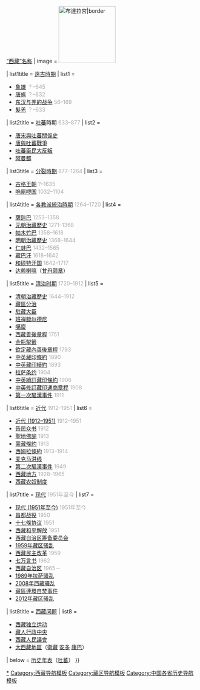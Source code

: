 {{sidebar with collapsible lists
| name      = 西藏歷史
| wraplinks = true
| bodyclass = vcard
| bodystyle = width:230px
| liststyle = text-align:left
| title   = [[西藏历史]]
|above    = [[藏区]]{{·}}[[西藏的名称|“西藏”名称]]
| image   = [[File:Lhasa Potala.jpg|150px|布達拉宮|border]]

| list1title = [[西藏历史#上古时期|遠古時期]]
| list1  =
* [[象雄]] <span style="color:#aaa"> ？–645</span>
* [[唐旄]] <span style="color:#aaa"> ？–632</span>
* [[东汉与羌的战争]] <span style="color:#aaa"> 56–169</span>
* [[发羌入藏|髮羌]] <span style="color:#aaa"> ？–633</span>

| list2title = [[吐蕃]]時期  <span style="color:#aaa"> 633–877</span>
| list2  =
* [[唐宋與吐蕃關係史]]
* [[唐朝与吐蕃的战争|唐與吐蕃戰爭]]
* [[吐蕃臣民大反叛]]
* [[阿曼都]]

| list3title = [[吐蕃分裂时期|分裂時期]]  <span style="color:#aaa">877–1264</span>
| list3  =
* [[古格王朝]] <span style="color:#aaa"> ?–1635</span>
* [[唃厮啰国]] <span style="color:#aaa"> 1032–1104</span>

| list4title = [[西藏历史#各教派統治時期|各教派統治時期]]  <span style="color:#aaa">1264–1720</span>
| list4  =
* [[薩迦巴]] <span style="color:#aaa">1253–1358</span>
* [[元朝治藏歷史]] <span style="color:#aaa">1271–1368</span>
* [[帕木竹巴政權|帕木竹巴]] <span style="color:#aaa">1358–1618</span>
* [[明朝治藏歷史]] <span style="color:#aaa">1368–1644</span>
* [[仁蚌巴]] <span style="color:#aaa">1432–1565</span>
* [[藏巴汗]] <span style="color:#aaa">1618–1642</span>
* [[和硕特汗国]] <span style="color:#aaa">1642–1717</span>
* [[达赖喇嘛]]（[[甘丹颇章]]）

| list5title = [[西藏历史#清治時期|清治时期]]  <span style="color:#aaa">1720–1912</span>
| list5  =
* [[清朝治藏歷史]] <span style="color:#aaa">1644–1912</span>
* [[藏區分治]]
* [[駐藏大臣]]
* [[班禅额尔德尼]]
* [[噶廈]]
* [[西藏善後章程]] <span style="color:#aaa">1751</span>
* [[金瓶掣籤]]
* [[欽定藏內善後章程]] <span style="color:#aaa">1793</span>
* [[中英藏印條約]] <span style="color:#aaa">1890</span>
* [[中英藏印續約]] <span style="color:#aaa">1893</span>
* [[拉萨条约]] <span style="color:#aaa">1904</span>
* [[中英續訂藏印條約]] <span style="color:#aaa">1906</span>
* [[中英修訂藏印通商章程]] <span style="color:#aaa">1908</span>
* [[第一次驅漢事件]] <span style="color:#aaa">1911</span>

| list6title = [[西藏历史#近代|近代]]  <span style="color:#aaa">1912–1951</span>
| list6  =
* [[中華民國與西藏關係史|近代 (1912–1951)]] <span style="color:#aaa">1912–1951</span>
* [[告民众书]] <span style="color:#aaa">1912</span>
* [[聖地佛諭]] <span style="color:#aaa">1913</span>
* [[蒙藏條約]] <span style="color:#aaa">1913</span>
* [[西姆拉條約]] <span style="color:#aaa">1913–1914</span>
* [[麦克马洪线]]
* [[第二次驅漢事件]] <span style="color:#aaa">1949</span>
* [[西藏地方]] <span style="color:#aaa">1928–1965</span>
* [[西藏农奴制度]]

| list7title = [[西藏历史#现代|现代]]  <span style="color:#aaa">1951年至今</span>
| list7  =
* [[中華人民共和國治藏歷史|现代 (1951年至今)]] <span style="color:#aaa">1951年至今</span>
* [[昌都战役]] <span style="color:#aaa">1950</span>
* [[中央人民政府和西藏地方政府关于和平解放西藏办法的协议|十七條协议]] <span style="color:#aaa">1951</span>
* [[西藏和平解放]] <span style="color:#aaa">1951</span>
* [[西藏自治区筹备委员会]]
* [[1959年藏区骚乱]]
* [[西藏民主改革]] <span style="color:#aaa">1959</span>
* [[七万言书]] <span style="color:#aaa">1962</span>
* [[西藏自治区]] <span style="color:#aaa">1965－</span>
* [[1989年拉萨骚乱]]
* [[2008年西藏骚乱]]
* [[藏區連環自焚事件]]
* [[2012年藏区骚乱]]

| list8title = [[西藏问题]]
| list8  =
* [[西藏独立运动]]
* [[藏人行政中央]]
* [[西藏流亡議會|西藏人民議會]]
* [[大西藏地區]]（[[衛藏]] [[安多藏区|安多]] [[康巴]]）

| below = [[西藏歷史年表|历史年表]]（[[吐蕃帝國歷史年表|吐蕃]]）
}}<noinclude>
[[Category:西藏歷史|*]]
[[Category:西藏导航模板]]
[[Category:藏区导航模板]]
[[Category:中国各省历史导航模板]]
</noinclude>